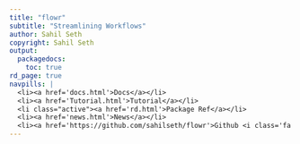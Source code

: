 ```yaml
---
title: "flowr"
subtitle: "Streamlining Workflows"
author: Sahil Seth
copyright: Sahil Seth
output:
  packagedocs:
    toc: true
rd_page: true
navpills: |
  <li><a href='docs.html'>Docs</a></li>
  <li><a href='Tutorial.html'>Tutorial</a></li>
  <li class="active"><a href='rd.html'>Package Ref</a></li>
  <li><a href='news.html'>News</a></li>
  <li><a href='https://github.com/sahilseth/flowr'>Github <i class='fa fa-github'></i></a></li>
---
```


